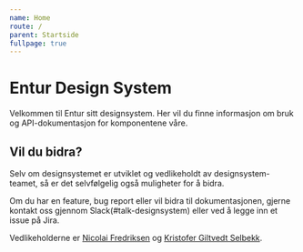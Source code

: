```yaml
---
name: Home
route: /
parent: Startside
fullpage: true
---
```


# Entur Design System

Velkommen til Entur sitt designsystem. Her vil du finne informasjon om bruk og API-dokumentasjon for komponentene våre.

## Vil du bidra?

Selv om designsystemet er utviklet og vedlikeholdt av designsystem-teamet, så er det selvfølgelig også muligheter for å bidra.

Om du har en feature, bug report eller vil bidra til dokumentasjonen, gjerne kontakt oss gjennom Slack(#talk-designsystem) eller ved å legge inn et issue på Jira.

Vedlikeholderne er [Nicolai Fredriksen](mailto:nicolai.fredriksen@entur.org) og [Kristofer Giltvedt Selbekk](mailto:kristofer.giltvedt.selbekk@entur.org).
